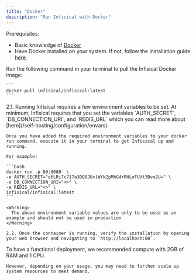 ```yaml
---
title: "Docker"
description: "Run Infisical with Docker"
---
```


Prerequisites:
- Basic knowledge of [Docker](https://www.docker.com/)
- Have Docker installed on your system. If not, follow the installation guide [here](https://docs.docker.com/get-docker/).

<Steps>
  <Step title="Pull the Infisical Docker image">
    Run the following command in your terminal to pull the Infisical Docker image:
    
    ```
    docker pull infisical/infisical:latest
    ```
  </Step>
  <Step title="Start Infisical">
    2.1. Running Infisical requires a few environment variables to be set.
    At minimum, Infisical requires that you set the variables `AUTH_SECRET`, `DB_CONNECTION_URI`, and `REDIS_URL`
    which you can read more about [here](/self-hosting/configuration/envars).
    
    Once you have added the required environment variables to your docker run command, execute it in your terminal to get Infisical up and running.
    
    For example:

    ```bash
    docker run -p 80:8080  \
    -e AUTH_SECRET="q6LRi7c717a3DQ8JUxlWYkZpMhG4+RHLoFUVt3Bvo2U=" \
    -e DB_CONNECTION_URI="<>" \
    -e REDIS_URL="<>" \
    infisical/infisical:latest
    ```
    
    <Warning>
      The above environment variable values are only to be used as an example and should not be used in production 
    </Warning>
    
    2.2. Once the container is running, verify the installation by opening your web browser and navigating to `http://localhost:80`.
  </Step>
</Steps>

<AccordionGroup>
  <Accordion title="What are the system requirements for running Infisical?">
    To have a functional deployment, we recommended compute with 2GB of RAM and 1 CPU.
    
    However, depending on your usage, you may need to further scale up system resources to meet demand.
  </Accordion>
</AccordionGroup>
